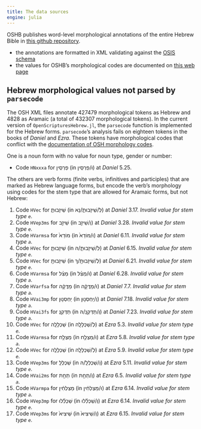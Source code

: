 ```yaml
---
title: The data sources
engine: julia
---
```




OSHB publishes word-level morphological annotations of the entire Hebrew Bible in [this github repository](https://github.com/openscriptures/morphhb).

- the annotations are formatted in XML validating against the [OSIS schema](http://crosswire.org/osis/)
- the values for OSHB's morphological codes are documented on [this web page](https://hb.openscriptures.org/parsing/HebrewMorphologyCodes.html)


## Hebrew morphological values not parsed by `parsecode`


The OSH XML files annotate 427479 morphological tokens as Hebrew and 4828 as Aramaic (a total of 432307 morphological tokens). In the current version of `OpenScripturesHebrew.jl`, the `parsecode` function is implemented for the Hebrew forms. `parsecode`'s analysis fails on eighteen tokens in the books of *Daniel* and *Ezra*. These tokens have morphological codes that conflict with the  [documentation of OSH morphology codes](https://hb.openscriptures.org/parsing/HebrewMorphologyCodes.html).


One is a noun form with no value for noun type, gender or number:

- Code `HNxxxa` for פַרְסִֽין (in וּ/פַרְסִֽין) at *Daniel* 5.25.

The others are verb forms (finite verbs, infinitives and participles) that are marked as Hebrew language forms, but encode the verb's morphology using codes for the stem type that are allowed for Aramaic forms, but not Hebrew:

1. Code `HVec` for שֵׁיזָבוּתַ֑ (in לְ/שֵׁיזָבוּתַ֑/נָא) at *Daniel* 3.17. *Invalid value for stem type `e`.*
1. Code `HVep3ms` for שֵׁיזִ֣ב (in וְ/שֵׁיזִ֣ב) at *Daniel* 3.28. *Invalid value for stem type `e`.*
1. Code `HVarmsa` for מוֹדֵא֙ (in וּ/מוֹדֵא֙) at *Daniel* 6.11. *Invalid value for stem type `a`.*
1. Code `HVec` for שֵׁיזָבוּתֵ֑ (in לְ/שֵׁיזָבוּתֵ֑/הּ) at *Daniel* 6.15. *Invalid value for stem type `e`.*
1. Code `HVec` for שֵׁיזָבוּתָ֖ (in לְ/שֵׁיזָבוּתָ֖/ךְ) at *Daniel* 6.21. *Invalid value for stem type `e`.*
1. Code `HVarmsa` for מַצִּ֗ל (in וּ/מַצִּ֗ל) at *Daniel* 6.28. *Invalid value for stem type `a`.*
1. Code `HVarfsa` for מַדֱּקָ֔ה (in וּ/מַדֱּקָ֔ה) at *Daniel* 7.7. *Invalid value for stem type `a`.*
1. Code `HVai3mp` for יַחְסְנ֤וּן (in וְ/יַחְסְנ֤וּן) at *Daniel* 7.18. *Invalid value for stem type `a`.*
1. Code `HVai3fs` for תַדְּקִנַּֽ (in וְ/תַדְּקִנַּֽ/הּ) at *Daniel* 7.23. *Invalid value for stem type `a`.*
1. Code `HVec` for שַׁכְלָלָֽה (in לְ/שַׁכְלָלָֽה) at *Ezra* 5.3.  *Invalid value for stem type `e`.*
1. Code `HVarmsa` for מַצְלַ֥ח (in וּ/מַצְלַ֥ח) at *Ezra* 5.8. *Invalid value for stem type `a`.*
1. Code `HVec` for שַׁכְלָלָֽה (in לְ/שַׁכְלָלָֽה) at *Ezra* 5.9.  *Invalid value for stem type `e`.*
1. Code `HVep3ms` for שַׁכְלְלֵֽ (in וְ/שַׁכְלְלֵֽ/הּ) at *Ezra* 5.11.  *Invalid value for stem type `e`.*
1. Code `HVai2ms` for תַחֵ֖ת (in וְ/תַחֵ֖ת) at *Ezra* 6.5. *Invalid value for stem type `a`.*
1. Code `HVarmpa` for מַצְלְחִ֔ין (in וּ/מַצְלְחִ֔ין) at *Ezra* 6.14. *Invalid value for stem type `a`.*
1. Code `HVep3mp` for שַׁכְלִ֗לוּ (in וְ/שַׁכְלִ֗לוּ) at *Ezra* 6.14.  *Invalid value for stem type `e`.*
1. Code `HVep3ms` for שֵׁיצִיא֙ (in וְ/שֵׁיצִיא֙) at *Ezra* 6.15.  *Invalid value for stem type `e`.*
